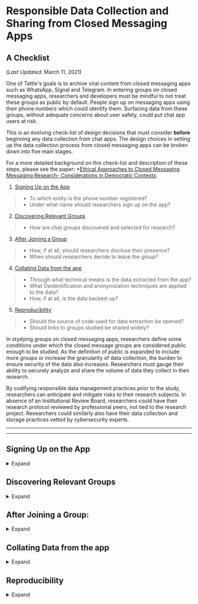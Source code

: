 # Responsible Data Collection and Sharing from Closed Messaging Apps
## A Checklist 
(*Last Updated*: March 11, 2021)

One of Tattle's goals is to archive viral content from closed messaging apps such as WhatsApp, Signal and Telegram. In entering groups on closed messaging apps, researchers and developers must be mindful to not treat these groups as public by default. People sign up on messaging apps using their phone numbers which could identify them. Surfacing data from these groups, without adequate concerns about user safety, could put chat app users at risk. 

This is an evolving check-list of design decisions that must consider **before** beginning any data collection from chat apps. The design choices in setting up the data collection process from closed messaging apps can be broken down into five main stages.  

For a more detailed background on this check-list and description of these steps, please see the paper: *[Ethical Approaches to Closed Messaging Messaging Research- Considerations in Democratic Contexts](https://): 

1. [Signing Up on the App](#signing-up-on-the-app) 
  > *  To which entity is the phone number registered?
  > *  Under what name should researchers sign up on the app?

2. [Discovering Relevant Groups](#discovering-relevant-groups) 
  > *  How are chat groups discovered and selected for research?

3. [After Joining a Group](#after-joining-a-group)
  > *  How, if at all, should researchers disclose their presence?
  > *  When should researchers decide to leave the group?

4. [Collating Data from the app](#collating-data-from-the-app)
  > *  Through what technical means is the data extracted from the app?
  > *  What Deidentification and anonymization techniques are applied to the data?
  > *  How, if at all, is the data backed-up?

5. [Reproducibility](#reproducibility)
  > *  Should the source of code used for data extraction be opened?
  > *  Should links to groups studied be shared widely?


In stydying groups on closed messaging apps, researchers define some conditions under which the closed message groups are considered public enough to be studied. As the definition of public is expanded to include more groups or increase the granularity of data collection, the burden to ensure security of the data also increases. Researchers must gauge their ability to securely analyze and share the volume of data they collect in their research. 

By codifying responsible data management practices prior to the study, researchers can anticipate and mitigate risks to their research subjects. In absence of an Institutional Review Board, researchers could have their research protocol reviewed by professional peers, not tied to the research project. Researchers could similarly also have their data collection and storage practices vetted by cybersecurity experts. 

---
---

## Signing Up on the App 
<details>
  <summary>Expand</summary>

*  **To which entity is the phone number registered?**

The phone number could be procured by researchers as individuals or by an organization. Phone numbers can be seen by everyone in a group conversation and might be used for digital marketing and other unsolicited communication. Separating phone numbers used for research purposes and for personal communication can add the necessary separation between researchers personal lives and the research work. 

*  **Under what name should researchers sign up on the app?**

At the time of signing up on a messaging platform, a user has to declare a name that identifies them to others on the app. Researcher(s) may choose to use individual names or the name of the research group/study. Declaring the name as a research study or organization might make it easier for group admins and participants to identify the researcher, enabling more informed and meaningful consent in the admission of researchers in the group. 

Researchers might provide additional description of their purpose in the ‘Status’ or ‘About’ field, if the platform allows it. Using language that research subjects understand can result in more meaningful consent. This however may be difficult in multilingual groups. Limit on the length of the text description restricts lengthy or multi-lingual description. 

Regardless of the username declared on the messaging app, note that the owner of a phone number may still be identified through apps such as True Caller. For researchers working in sensitive contexts, identification might be another consideration to have phone numbers procured through an organization. 
</details>


## Discovering Relevant Groups
<details>
  <summary>Expand</summary>

On apps such as Telegram, “public channels” can be found through searching for the channel names on the app. WhatsApp, however, does not provide this option. Links to group conversations must be found by proactive searching for group links online. This search could span Facebook groups, Twitter conversations or a broad search on the world wide web. While Telegram aggregates popular channels on the app, several websites (not endorsed by WhatsApp) aggregate WhatsApp group links. Links to new group chats may also be shared within a group that researchers are monitoring. 

The nature of the online forum on which the message group link is found, can provide some indication if the groups were inteded to be public. Message groups shared exclusively on closed Facebook groups, for example, should be assumed to be used by members of a closed community. Group links shared on public Twitter profiles could be created for broader engagement. 

With group links aggregated by independent websites, the intended nature (public vis-a-vis private) of the group is hard to discern. The selection and categorization of groups on a website is decided by website creators and not the message group admins or participants. Thus, researchers must use their discretion in using these websites for research purposes. 

Finally, researchers may consider joining additional groups through links shared on groups that they are monitoring. The public status of these groups is derived from the perceived status ascribed to the message group they were found on. If the assumption is that the public status of all messaging groups is unclear to begin with, the public status of groups found on other messaging groups is doubly weakened. 

</details>


## After Joining a Group: 
<details>
  <summary>Expand</summary>

* **Disclosure Norms:**
 On joining a conversation, researchers may choose to disclose their purpose. Doing so allows for more informed by admins and may result in researchers being removed from certain groups.

* **Deciding to Leave a Group:**
After joining a group, researchers may realize that the group is intended to be private. Group size maybe used as a proxy for private or public nature of the group. The number of people in a message group can only be found after joining it.  Since the size of a group dynamically changes, researchers may choose to keep a time window after joining, before deciding to study the group or leave it. Thoughtful protocols may be followed in this time window to respect privacy and consent of group participants. 

</details>


## Collating Data from the app
<details>
  <summary>Expand</summary>
 
* **Method of Data Collection:** 
  * Rooting phones to decrypt local app database: 
  * Backing up the phone 
  * Manually copying content to a database 
  * Exporting Chat 
  * Extracting content from web client of messaging apps.
  
* **De-identification and Anonymization:**

Public or not, message groups are a space for consequential discourse. People may express political views or share their health histories. All the message conversations are tied to a phone number that could be used to link these conversations to other databases. Truly anonymous data collection may not be possible. It is imperative that at the very least the data is de-identified. 
Deidentification does not guarantee anonymization but as more data fields are de-identified, the risk of deanonymization decreases. In addition to phone numbers, researchers may also consider anonymizing the group conversation name. If the focus is only the message content, researchers may choose to use a different anonymization ‘seed’ for new batch of data. This would delink conversations from the same sender across different data snapshots. 

* **Back-up:**
* Once the data has been anonymized, researchers must decide on how, if at all, to preserve the original non-anonymized data. Depending on the volume of data, it may be possible to save the data on local external drives. With high volumes of data, researchers could spin up their own servers or alternatively rely on cloud service providers. With cloud service, researchers are relying on security features of their service providers. 

</details>


## Reproducibility
<details>
  <summary>Expand</summary>
  
Even though groups on closed messaging apps, may under some circumstances be considered public enough to be studied, they, however, are not public in the sense that all data can be shared under open access (as can be reasonably done for Reddit or Twitter conversations). Researchers may consider opening their data through restricted access. 

The method adopted for extracting data, anonymizing it as well as analyzing data should be clarified in publications using the data. Researchers may also consider opening the source code used to extract and analyze the data. Documenting ethical practices of data collection in the documentation of the code could remind others who use the code to take adequate measures to protect the subjects they are studying.   

</details>



